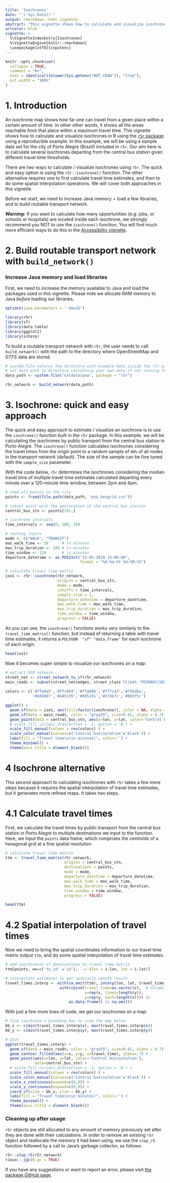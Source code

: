 ```yaml
---
title: 'Isochrones'
date: "`r Sys.Date()`"
output: rmarkdown::html_vignette
abstract: "This vignette shows how to calculate and visualize isochrones in R using the `r5r` package."
urlcolor: blue
vignette: >
  %\VignetteIndexEntry{Isochrones} 
  %\VignetteEngine{knitr::rmarkdown} 
  \usepackage[utf8]{inputenc}
---
```


```r
knitr::opts_chunk$set(
  collapse = TRUE,
  comment = "#>",
  eval = identical(tolower(Sys.getenv("NOT_CRAN")), "true"),
  out.width = "100%"
)
```

# 1. Introduction

An isochrone map shows how far one can travel from a given place within a certain amount of time. In other other words, it shows all the areas reachable from that place within a maximum travel time. This vignette shows how to calculate and visualize isochrones in R using the [`r5r` package](https://ipeagit.github.io/r5r/index.html) using a reproducible example. In this example, we will be using a sample data set for the city of Porto Alegre (Brazil) included in `r5r`. Our aim here is to calculate several isochrones departing from the central bus station given different travel time thresholds. 

There are two ways to calculate / visualize isochrones using `r5r`. The quick and easy option is using the `r5r::isochrone()` function. The other alternative requires one to first calculate travel time estimates, and then to do some spatial interpolation operations. We will cover both approaches in this vignette. 

Before we start, we need to increase Java memory + load a few libraries, and to build routable transport network.



***Warning:*** If you want to calculate how many opportunities (e.g. jobs, or schools or hospitals) are located inside each isochrone, we strongly recommend you NOT to use the `isochrone()` function. You will find much more efficient ways to do this in the [Accessibility vignette](https://ipeagit.github.io/r5r/articles/accessibility.html).


# 2. Build routable transport network with `build_network()`

### Increase Java memory and load libraries

First, we need to increase the memory available to Java and load the packages used in this vignette. Please note we allocate RAM memory to Java *before* loading our libraries.

```r
options(java.parameters = "-Xmx2G")

library(r5r)
library(sf)
library(data.table)
library(ggplot2)
library(interp)
```


To build a routable transport network with `r5r`, the user needs to call `build_network()` with the path to the directory where OpenStreetMap and GTFS data are stored.

```r
# system.file returns the directory with example data inside the r5r package
# set data path to directory containing your own data if not running this example
data_path <- system.file("extdata/poa", package = "r5r")

r5r_network <- build_network(data_path)
```


# 3. Isochrone: quick and easy approach

The quick and easy approach to estimate / visualize an isochrone is to use the `isochrone()` function built in the `r5r` package. In this example, we will be calculating the isochrones by public transport from the central bus station in Porto Alegre. The `isochrone()` function calculates isochrones considering the travel times from the origin point to a random sample of `80%` of all nodes in the transport network (default). The size of the sample can be fine tuned with the `sample_size` parameter. 

With the code below, `r5r` determines the isochrones considering the median travel time of multiple travel time estimates calculated departing every minute over a 120-minute time window, between 2pm and 4pm.



```r
# read all points in the city
points <- fread(file.path(data_path, "poa_hexgrid.csv"))

# subset point with the geolocation of the central bus station
central_bus_stn <- points[291,]

# isochrone intervals
time_intervals <- seq(0, 100, 10)

# routing inputs
mode <- c("WALK", "TRANSIT")
max_walk_time <- 30      # in minutes
max_trip_duration <- 100 # in minutes
time_window <- 120       # in minutes
departure_datetime <- as.POSIXct("13-05-2019 14:00:00",
                                 format = "%d-%m-%Y %H:%M:%S")

# calculate travel time matrix
iso1 <- r5r::isochrone(r5r_network,
                       origins = central_bus_stn,
                       mode = mode,
                       cutoffs = time_intervals,
                       sample_size = 1,
                       departure_datetime = departure_datetime,
                       max_walk_time = max_walk_time,
                       max_trip_duration = max_trip_duration,
                       time_window = time_window,
                       progress = FALSE)

```
As you can see, the `isochrone()` functions works very similarly to the `travel_time_matrix()` function, but instead of returning a table with travel time estimates, it returns a `POLYGON  "sf" "data.frame"` for each isochrone of each origin.

```r
head(iso1)
```

Now it becomes super simple to visualize our isochrones on a map:

```r
# extract OSM network
street_net <- street_network_to_sf(r5r_network)
main_roads <- subset(street_net$edges, street_class %like% 'PRIMARY|SECONDARY')
  
colors <- c('#ffe0a5','#ffcb69','#ffa600','#ff7c43','#f95d6a',
            '#d45087','#a05195','#665191','#2f4b7c','#003f5c')

ggplot() +
  geom_sf(data = iso1, aes(fill=factor(isochrone)), color = NA, alpha = .7) +
  geom_sf(data = main_roads, color = "gray55", size=0.01, alpha = 0.2) +
  geom_point(data = central_bus_stn, aes(x=lon, y=lat, color='Central bus\nstation')) +
  # scale_fill_viridis_d(direction = -1, option = 'B') +
  scale_fill_manual(values = rev(colors) ) +
  scale_color_manual(values=c('Central bus\nstation'='black')) +
  labs(fill = "Travel time\n(in minutes)", color='') +
  theme_minimal() +
  theme(axis.title = element_blank())
```


# 4 Isochrone alternative

This second approach to calculating isochrones with `r5r` takes a few more steps because it requires the spatial interpolation of travel time estimates, but it generates more refined maps. It takes two steps. 

# 4.1 Calculate travel times

First, we calculate the travel times by public transport from the central bus station in Porto Alegre to multiple destinations we input to the function. Here, we input the `points` data frame, which comprises the centroids of a hexagonal grid at a fine spatial resolution.

```r
# calculate travel time matrix
ttm <- travel_time_matrix(r5r_network,
                          origins = central_bus_stn,
                          destinations = points,
                          mode = mode,
                          departure_datetime = departure_datetime,
                          max_walk_time = max_walk_time,
                          max_trip_duration = max_trip_duration,
                          time_window = time_window,
                          progress = FALSE)

head(ttm)

```

# 4.2 Spatial interpolation of travel times

Now we need to bring the spatial coordinates information to our travel time matrix output `ttm`, and do some spatial interpolation of travel time estimates.

```r
# add coordinates of destinations to travel time matrix
ttm[points, on=c('to_id' ='id'), `:=`(lon = i.lon, lat = i.lat)]

# interpolate estimates to get spatially smooth result
travel_times.interp <- with(na.omit(ttm), interp(lon, lat, travel_time_p50)) |>
                        with(cbind(travel_time=as.vector(z),  # Column-major order
                                   x=rep(x, times=length(y)),
                                   y=rep(y, each=length(x)))) |>
                            as.data.frame() |> na.omit()
```


With just a few more lines of code, we get our isochrones on a map:

```r
# find isochrone's bounding box to crop the map below
bb_x <- c(min(travel_times.interp$x), max(travel_times.interp$x))
bb_y <- c(min(travel_times.interp$y), max(travel_times.interp$y))

# plot
ggplot(travel_times.interp) +
  geom_sf(data = main_roads, color = "gray55", size=0.01, alpha = 0.7) +
  geom_contour_filled(aes(x=x, y=y, z=travel_time), alpha=.7) +
  geom_point(aes(x=lon, y=lat, color='Central bus\nstation'),
             data=central_bus_stn) +
  # scale_fill_viridis_d(direction = -1, option = 'B') +
  scale_fill_manual(values = rev(colors) ) +
  scale_color_manual(values=c('Central bus\nstation'='black')) +
  scale_x_continuous(expand=c(0,0)) +
  scale_y_continuous(expand=c(0,0)) +
  coord_sf(xlim = bb_x, ylim = bb_y) +
  labs(fill = "Travel time\n(in minutes)", color='') +
  theme_minimal() +
  theme(axis.title = element_blank())
```


### Cleaning up after usage

`r5r` objects are still allocated to any amount of memory previously set after they are done with their calculations. In order to remove an existing `r5r` object and reallocate the memory it had been using, we use the `stop_r5` function followed by a call to Java's garbage collector, as follows:

```r
r5r::stop_r5(r5r_network)
rJava::.jgc(R.gc = TRUE)
```

If you have any suggestions or want to report an error, please visit [the package GitHub page](https://github.com/ipeaGIT/r5r).
